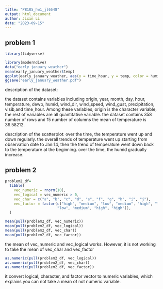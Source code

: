 ```yaml
---
title: "P8105_hw1_jl6648"
output: html_document
author: Jixin Li
date: "2023-09-15"
---
```


## problem 1

```r
library(tidyverse)
```


```r
library(moderndive)
data("early_january_weather")
mean(early_january_weather$temp)
ggplot(early_january_weather, aes(x = time_hour, y = temp, color = humid)) + geom_point()
ggsave("early_january_weather.pdf")
```

description of the dataset:

the dataset contains variables including origin, year, month, day, hour, temperature, dewp, humid, wind_dir, wind_speed, wind_gust, precipitation, visib,and time_hour. Among these variables, origin is the character variable, the rest of variables are all quantitative variable. 
the dataset contains 358 number of rows and 15 number of columns 
the mean of temperature is 39.58212. 

description of the scatterplot:
over the time, the temperature went up and down regularly. the overall trends of temperature went up starting from observation date to Jan 14, then the trend of temperature went down back to the temperature at the beginning. over the time, the humid gradually increase. 

## problem 2 

```r
problem2_df=
  tibble(
    vec_numeric = rnorm(10),
    vec_logical = vec_numeric > 0,
    vec_char = c("a", "b", "c", "d", "e", "f", "g", "h", "i", "j"),
    vec_factor = factor(c("high", "medium", "low", "medium", "high", "low",
                        "low", "medium", "high", "high")),
  )
```

```r
mean(pull(problem2_df, vec_numeric))
mean(pull(problem2_df, vec_logical))
mean(pull(problem2_df, vec_char))
mean(pull(problem2_df, vec_factor))
```
the mean of vec_numeric and vec_logical works. However, it is not working to take the mean of vec_char and vec_factor

```r
as.numeric(pull(problem2_df, vec_logical))
as.numeric(pull(problem2_df, vec_char))
as.numeric(pull(problem2_df, vec_factor))
```

it convert logical, character, and factor vector to numeric variables, which explains you can not take a mean of not numeric variable. 